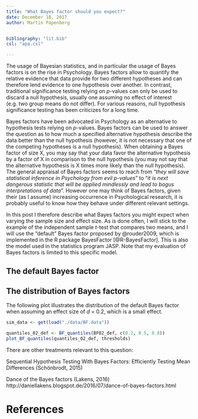 ```yaml
---
title: "What Bayes factor should you expect?"
date: December 18, 2017
author: Martin Papenberg


bibliography: "lit.bib"
csl: "apa.csl"

---
```


The usage of Bayesian statistics, and in particular the usage of Bayes
factors is on the rise in Psychology. Bayes factors allow to quantify
the relative evidence that data provide for two different hypotheses and
can therefore lend evidence to one hypothesis over another. In contrast,
traditional significance testing relying on *p*-values can only be used
to discard a null hypothesis, usually one assuming no effect of interest
(e.g. two group means do not differ). For various reasons, null
hypothesis significance testing has been criticizes for a long time.

Bayes factors have been advocated in Psychology as an alternative to
hypothesis tests relying on *p*-values. Bayes factors can be used to
answer the question as to how much a specified alternative hypothesis
describe the data better than the null hypothesis (however, it is not
necessary that one of the competing hypotheses is a null
hypothesis). When obtaining a Bayes factor of size X, you may say that
your data favor the alternative hypothesis by a factor of X in
comparison to the null hypothesis (you may not say that the alternative
hypothesis is X times more likely than the null hypothesis). The general
appraisal of Bayes factors seems to reach from "*they will save
statistical inference in Psychology from evil p-values*" to "*it is next
dangerous statistic that will be applied mindlessly and lead to bogus
interpretations of data*". However one may think of Bayes factors, given
their (as I assume) increasing occurrence in Psychological research, it
is probably useful to know how they behave under different relevant
settings.

In this post I therefore describe what Bayes factors you might expect
when varying the sample size and effect size. As is done often, I will
stick to the example of the independent sample *t*-test that compares
two means, and I will use the "default" Bayes factor proposed by
@rouder2009, which is implemented in the R package BayesFactor
[@R-BayesFactor]. This is also the model used in the statistics program
JASP. Note that my evaluation of Bayes factors is limited to this
specific model.

## The default Bayes factor

## The distribution of Bayes factors

The following plot illustrates the distribution of the default Bayes
factor when assuming an effect size of *d* = 0.2, which is a small
effect. 


```r

sim_data <- get(load("./data/BF.data"))

quantiles_02_def <- BF_quantiles(BF02_def, c(0.2, 0.5, 0.8))
plot_BF_quantiles(quantiles_02_def, thresholds)

```

There are other treatments relevant to this question:

Sequential Hypothesis Testing With Bayes Factors: Efficiently Testing
Mean Differences (Schönbrodt, 2015) 

Dance of the Bayes factors (Lakens, 2016)
http://daniellakens.blogspot.de/2016/07/dance-of-bayes-factors.html

# References
